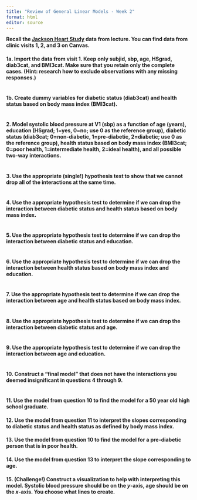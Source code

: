 ```yaml
---
title: "Review of General Linear Models - Week 2"
format: html
editor: source
---
```


**Recall the [Jackson Heart Study](https://www.jacksonheartstudy.org/) data from lecture. You can find data from clinic visits 1, 2, and 3 on Canvas.**

#### 1a. Import the data from visit 1. Keep only subjid, sbp, age, HSgrad, diab3cat, and BMI3cat. Make sure that you retain only the complete cases. (Hint: research how to exclude observations with any missing responses.)

```r

```

#### 1b. Create dummy variables for diabetic status (diab3cat) and health status based on body mass index (BMI3cat).

```r

```

#### 2. Model systolic blood pressure at V1 (sbp) as a function of age (years), education (HSgrad; 1=yes, 0=no; use 0 as the reference group), diabetic status (diab3cat; 0=non-diabetic, 1=pre-diabetic, 2=diabetic; use 0 as the reference group), health status based on body mass index (BMI3cat; 0=poor health, 1=intermediate health, 2=ideal health), and all possible two-way interactions. 

```r

```

#### 3. Use the appropriate (single!) hypothesis test to show that we cannot drop all of the interactions **at the same time**.

```r

```

#### 4. Use the appropriate hypothesis test to determine if we can drop the interaction between diabetic status and health status based on body mass index. 

```r

```

#### 5. Use the appropriate hypothesis test to determine if we can drop the interaction between diabetic status and education. 

```r

```

#### 6. Use the appropriate hypothesis test to determine if we can drop the interaction between health status based on body mass index and education. 

```r

```

#### 7. Use the appropriate hypothesis test to determine if we can drop the interaction between age and health status based on body mass index. 

```r

```

#### 8. Use the appropriate hypothesis test to determine if we can drop the interaction between diabetic status and age. 

```r

```

#### 9. Use the appropriate hypothesis test to determine if we can drop the interaction between age and education. 

```r

```

#### 10. Construct a "final model" that does not have the interactions you deemed insignificant in questions 4 through 9. 

```r

```

#### 11. Use the model from question 10 to find the model for a 50 year old high school graduate.

#### 12. Use the model from question 11 to interpret the slopes corresponding to diabetic status and health status as defined by body mass index.

#### 13. Use the model from question 10 to find the model for a pre-diabetic person that is in poor health.

#### 14. Use the model from question 13 to interpret the slope corresponding to age. 

#### 15. (Challenge!) Construct a visualization to help with interpreting this model. Systolic blood pressure should be on the *y*-axis, age should be on the *x*-axis. You choose what lines to create. 

```r

```




